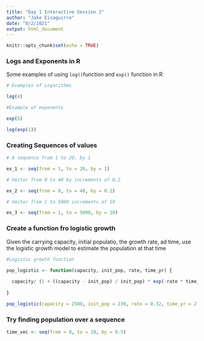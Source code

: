 ```yaml
---
title: "Day 1 Interactive Session 2"
author: "Jake Eisaguirre"
date: "8/2/2021"
output: html_document
---
```


```r
knitr::opts_chunk$set(echo = TRUE)
```

### Logs and Exponents in R

Some examples of using `log()`function and `exp()` function in R

```r
# Examples of Logarithms

log(4)

#Example of exponents

exp(5)

log(exp(1))

```


### Creating Sequences of values

```r
# A sequence from 1 to 20, by 1 

ex_1 <- seq(from = 1, to = 20, by = 1)

# Vector from 0 to 40 by increments of 0.2

ex_2 <- seq(from = 0, to = 40, by = 0.2)

# Vector from 1 to 5000 increments of 10

ex_3 <- seq(from = 1, to = 5000, by = 10)

```

### Create a function fro logistic growth

Given the carrying capacity, initial populatio, the growth rate, ad time, use the logistic growth model to estimate the population at that time

```r
#Logistic growth function

pop_logistic <- function(capacity, init_pop, rate, time_yr) {
  
  capacity/ (1 + ((capacity - init_pop) / init_pop) * exp(-rate * time_yr))
  
}

pop_logistic(capacity = 2580, init_pop = 230, rate = 0.32, time_yr = 2.4)


```

### Try finding population over a sequence

```r

time_vec <- seq(from = 0, to = 20, by = 0.5)



```



